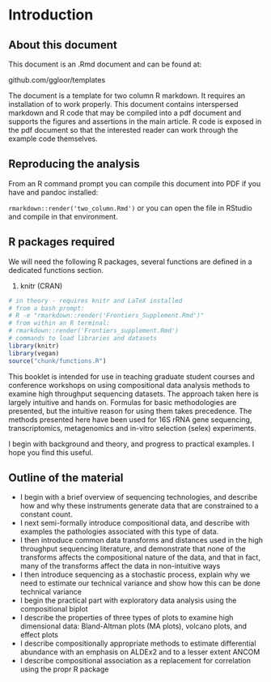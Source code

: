# Introduction

## About this document

This document is an .Rmd document and can be found at:

github.com/ggloor/templates

The document is a template for two column R markdown. It requires an installation of \LaTeX to work properly. This document contains interspersed markdown and R code that may be compiled into a pdf document and supports the figures and assertions in the main article. R code is exposed in the pdf document so that the interested reader can work through the example code themselves.

## Reproducing the analysis

From an R command prompt you can compile this document into PDF if you have \LaTeX and pandoc installed:

`rmarkdown::render('two_column.Rmd')` or you can open the file in RStudio and compile in that environment.

## R packages required

We will need the following R packages, several functions are defined in a dedicated functions section.

1. knitr (CRAN)

```r

# in theory - requires knitr and LaTeX installed
# from a bash prompt:
# R -e "rmarkdown::render('Frontiers_Supplement.Rmd')"
# from within an R terminal:
# rmarkdown::render('Frontiers_supplement.Rmd')
# commands to load libraries and datasets
library(knitr)
library(vegan)
source("chunk/functions.R")
```

This booklet is intended for use in teaching graduate student courses and conference workshops on using compositional data analysis methods to examine high throughput sequencing datasets. The approach taken here is largely intuitive and hands on. Formulas for basic methodologies are presented, but the intuitive reason for using them takes precedence. The methods presented here have been used for 16S rRNA gene sequencing, transcriptomics, metagenomics and in-vitro selection (selex) experiments.

I begin with background and theory, and progress to practical examples. I hope you find this useful.

## Outline of the material

- I begin with a brief overview of sequencing technologies, and describe how and why these instruments generate data that are constrained to a constant count.
- I next semi-formally introduce compositional data, and describe with examples the pathologies associated with this type of data.
- I then introduce common data transforms and distances used in the high throughput sequencing literature, and demonstrate that none of the transforms affects the compositional nature of the data, and that in fact, many of the transforms affect the data in non-intuitive ways
- I then introduce sequencing as a stochastic process, explain why we need to estimate our technical variance and show how this can be done technical variance
- I begin the practical part with exploratory data analysis using the compositional biplot
- I describe the properties of three types of plots to examine high dimensional data: Bland-Altman plots (MA plots), volcano plots, and effect plots
- I describe compositionally appropriate methods to estimate differential abundance with an emphasis on ALDEx2 and to a lesser extent ANCOM
- I describe compositional association as a replacement for correlation using the propr R package
